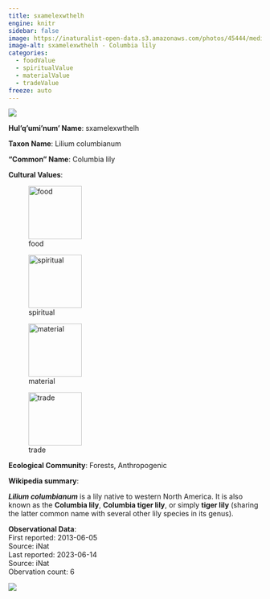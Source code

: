 ```yaml
---
title: sxamelexwthelh
engine: knitr
sidebar: false
image: https://inaturalist-open-data.s3.amazonaws.com/photos/45444/medium.jpg
image-alt: sxamelexwthelh - Columbia lily
categories:
  - foodValue
  - spiritualValue
  - materialValue
  - tradeValue
freeze: auto
---
```

![](https://inaturalist-open-data.s3.amazonaws.com/photos/45444/medium.jpg){fig-alt="sxamelexwthelh - Columbia lily"}

**Hul'q'umi'num' Name**: sxamelexwthelh



**Taxon Name**: Lilium columbianum

**"Common" Name**: Columbia lily

**Cultural Values**:  

::: {layout-nrow=1 style="width:60%"}
![food](/files/food.svg){width=106px}

![spiritual](/files/spiritual.svg){width=106px}

![material](/files/material.svg){width=106px}

![trade](/files/trade.svg){width=106px}
:::

**Ecological Community**: Forests, Anthropogenic

**Wikipedia summary**:  
<p class="mw-empty-elt">
</p>

<p><i><b>Lilium columbianum</b></i> is a lily native to western North America. It is also known as the <b>Columbia lily</b>, <b>Columbia tiger lily</b>, or simply <b>tiger lily</b> (sharing the latter common name with several other lily species in its genus).

**Observational Data**:   
First reported: 2013-06-05  
Source: iNat  
Last reported: 2023-06-14  
Source: iNat  
Obervation count: 6

![](community_dist.png)

